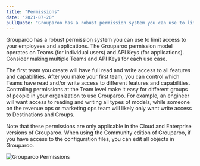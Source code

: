 ```yaml
---
title: "Permissions"
date: "2021-07-20"
pullQuote: "Grouparoo has a robust permission system you can use to limit access to your employees and applications."
---
```


Grouparoo has a robust permission system you can use to limit access to your employees and applications. The Grouparoo permission model operates on Teams (for individual users) and API Keys (for applications). Consider making multiple Teams and API Keys for each use case.

The first team you create will have full read and write access to all features and capabilities. After you make your first team, you can control which Teams have read and/or write access to different features and capabilities. Controling permissions at the Team level make it easy for different groups of people in your organization to use Grouparoo. For example, an engineer will want access to reading and writing all types of models, while someone on the revenue ops or marketing ops team will likely only want write access to Destinations and Groups.

Note that these permissions are only applicable in the Cloud and Enterprise versions of Grouparoo. When using the Community edition of Grouparoo, if you have access to the configuration files, you can edit all objects in Grouparoo.

<Image
  centered
  source="Grouparoo Permissions"
  alt="Grouparoo Permissions"
  src="docs/deployment/api-key-permissions.png"
  width={820}
  height={646}
/>
